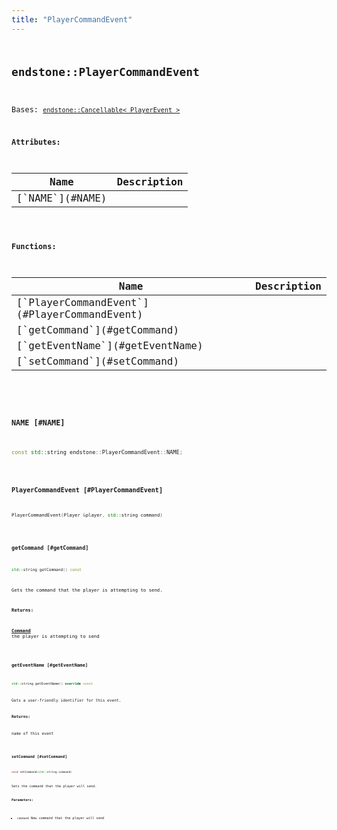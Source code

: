 ```yaml
---
title: "PlayerCommandEvent"
---
```


## <code className="doc-symbol doc-symbol-class"/> endstone::PlayerCommandEvent

Bases: [`endstone::Cancellable< PlayerEvent >`](cancellable)









**Attributes:**

<table>
<thead>
   <tr>
      <th>Name</th>
      <th>Description</th>
   </tr>
</thead>
<tbody>
<tr key="classendstone_1_1_player_command_event_1a847453583d9293cfc93634b9e75ac377">
    <td>[`NAME`](#NAME)</td>
    <td></td>
</tr>
</tbody>
</table>






**Functions:**

<table>
<thead>
   <tr>
      <th>Name</th>
      <th>Description</th>
   </tr>
</thead>
<tbody>
<tr key="classendstone_1_1_player_command_event_1aab55ef626bb9b1d60352ce8d56c8703a">
    <td>[`PlayerCommandEvent`](#PlayerCommandEvent)</td>
    <td></td>
</tr>
<tr key="classendstone_1_1_player_command_event_1a4096e979a5e327ddecdd9328f087d57b">
    <td>[`getCommand`](#getCommand)</td>
    <td></td>
</tr>
<tr key="classendstone_1_1_player_command_event_1a64066f629ce1473239141c71c1177010">
    <td>[`getEventName`](#getEventName)</td>
    <td></td>
</tr>
<tr key="classendstone_1_1_player_command_event_1a6d2c4a174ce786fc8a1cd6cd8f9ca7c5">
    <td>[`setCommand`](#setCommand)</td>
    <td></td>
</tr>
</tbody>
</table>

### <code className="doc-symbol doc-symbol-variable"/> NAME [#NAME]

```cpp
const std::string endstone::PlayerCommandEvent::NAME;
```
### <code className="doc-symbol doc-symbol-function"/> PlayerCommandEvent [#PlayerCommandEvent]

```cpp
PlayerCommandEvent(Player &player, std::string command)
```
### <code className="doc-symbol doc-symbol-function"/> getCommand [#getCommand]

```cpp
std::string getCommand() const
```


Gets the command that the player is attempting to send.




**Returns:**

[**Command**](classendstone_1_1_command.md) the player is attempting to send 





        
### <code className="doc-symbol doc-symbol-function"/> getEventName [#getEventName]

```cpp
std::string getEventName() override const
```


Gets a user-friendly identifier for this event.




**Returns:**

name of this event 





        
### <code className="doc-symbol doc-symbol-function"/> setCommand [#setCommand]

```cpp
void setCommand(std::string command)
```


Sets the command that the player will send.




**Parameters:**


* `command` New command that the player will send 




        